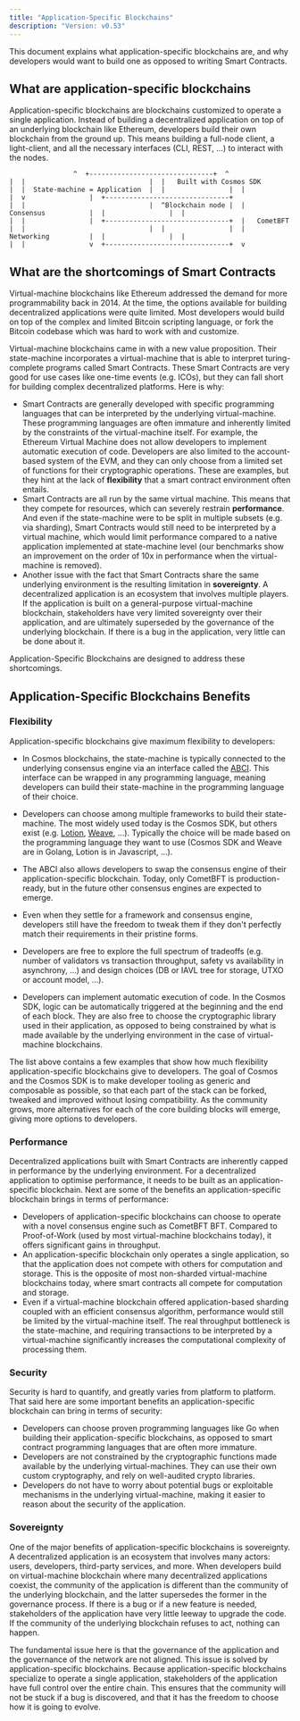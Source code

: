 ```yaml
---
title: "Application-Specific Blockchains"
description: "Version: v0.53"
---
```


<Note>
  This document explains what application-specific blockchains are, and why developers would want to build one as opposed to writing Smart Contracts.
</Note>

## What are application-specific blockchains[​](#what-are-application-specific-blockchains "Direct link to What are application-specific blockchains")

Application-specific blockchains are blockchains customized to operate a single application. Instead of building a decentralized application on top of an underlying blockchain like Ethereum, developers build their own blockchain from the ground up. This means building a full-node client, a light-client, and all the necessary interfaces (CLI, REST, ...) to interact with the nodes.

```
                ^  +-------------------------------+  ^                |  |                               |  |   Built with Cosmos SDK                |  |  State-machine = Application  |  |                |  |                               |  v                |  +-------------------------------+                |  |                               |  ^Blockchain node |  |           Consensus           |  |                |  |                               |  |                |  +-------------------------------+  |   CometBFT                |  |                               |  |                |  |           Networking          |  |                |  |                               |  |                v  +-------------------------------+  v
```

## What are the shortcomings of Smart Contracts[​](#what-are-the-shortcomings-of-smart-contracts "Direct link to What are the shortcomings of Smart Contracts")

Virtual-machine blockchains like Ethereum addressed the demand for more programmability back in 2014. At the time, the options available for building decentralized applications were quite limited. Most developers would build on top of the complex and limited Bitcoin scripting language, or fork the Bitcoin codebase which was hard to work with and customize.

Virtual-machine blockchains came in with a new value proposition. Their state-machine incorporates a virtual-machine that is able to interpret turing-complete programs called Smart Contracts. These Smart Contracts are very good for use cases like one-time events (e.g. ICOs), but they can fall short for building complex decentralized platforms. Here is why:

* Smart Contracts are generally developed with specific programming languages that can be interpreted by the underlying virtual-machine. These programming languages are often immature and inherently limited by the constraints of the virtual-machine itself. For example, the Ethereum Virtual Machine does not allow developers to implement automatic execution of code. Developers are also limited to the account-based system of the EVM, and they can only choose from a limited set of functions for their cryptographic operations. These are examples, but they hint at the lack of **flexibility** that a smart contract environment often entails.
* Smart Contracts are all run by the same virtual machine. This means that they compete for resources, which can severely restrain **performance**. And even if the state-machine were to be split in multiple subsets (e.g. via sharding), Smart Contracts would still need to be interpreted by a virtual machine, which would limit performance compared to a native application implemented at state-machine level (our benchmarks show an improvement on the order of 10x in performance when the virtual-machine is removed).
* Another issue with the fact that Smart Contracts share the same underlying environment is the resulting limitation in **sovereignty**. A decentralized application is an ecosystem that involves multiple players. If the application is built on a general-purpose virtual-machine blockchain, stakeholders have very limited sovereignty over their application, and are ultimately superseded by the governance of the underlying blockchain. If there is a bug in the application, very little can be done about it.

Application-Specific Blockchains are designed to address these shortcomings.

## Application-Specific Blockchains Benefits[​](#application-specific-blockchains-benefits "Direct link to Application-Specific Blockchains Benefits")

### Flexibility[​](#flexibility "Direct link to Flexibility")

Application-specific blockchains give maximum flexibility to developers:

* In Cosmos blockchains, the state-machine is typically connected to the underlying consensus engine via an interface called the [ABCI](https://docs.cometbft.com/v0.37/spec/abci/). This interface can be wrapped in any programming language, meaning developers can build their state-machine in the programming language of their choice.

* Developers can choose among multiple frameworks to build their state-machine. The most widely used today is the Cosmos SDK, but others exist (e.g. [Lotion](https://github.com/nomic-io/lotion), [Weave](https://github.com/iov-one/weave), ...). Typically the choice will be made based on the programming language they want to use (Cosmos SDK and Weave are in Golang, Lotion is in Javascript, ...).

* The ABCI also allows developers to swap the consensus engine of their application-specific blockchain. Today, only CometBFT is production-ready, but in the future other consensus engines are expected to emerge.

* Even when they settle for a framework and consensus engine, developers still have the freedom to tweak them if they don't perfectly match their requirements in their pristine forms.

* Developers are free to explore the full spectrum of tradeoffs (e.g. number of validators vs transaction throughput, safety vs availability in asynchrony, ...) and design choices (DB or IAVL tree for storage, UTXO or account model, ...).

* Developers can implement automatic execution of code. In the Cosmos SDK, logic can be automatically triggered at the beginning and the end of each block. They are also free to choose the cryptographic library used in their application, as opposed to being constrained by what is made available by the underlying environment in the case of virtual-machine blockchains.

The list above contains a few examples that show how much flexibility application-specific blockchains give to developers. The goal of Cosmos and the Cosmos SDK is to make developer tooling as generic and composable as possible, so that each part of the stack can be forked, tweaked and improved without losing compatibility. As the community grows, more alternatives for each of the core building blocks will emerge, giving more options to developers.

### Performance[​](#performance "Direct link to Performance")

Decentralized applications built with Smart Contracts are inherently capped in performance by the underlying environment. For a decentralized application to optimise performance, it needs to be built as an application-specific blockchain. Next are some of the benefits an application-specific blockchain brings in terms of performance:

* Developers of application-specific blockchains can choose to operate with a novel consensus engine such as CometBFT BFT. Compared to Proof-of-Work (used by most virtual-machine blockchains today), it offers significant gains in throughput.
* An application-specific blockchain only operates a single application, so that the application does not compete with others for computation and storage. This is the opposite of most non-sharded virtual-machine blockchains today, where smart contracts all compete for computation and storage.
* Even if a virtual-machine blockchain offered application-based sharding coupled with an efficient consensus algorithm, performance would still be limited by the virtual-machine itself. The real throughput bottleneck is the state-machine, and requiring transactions to be interpreted by a virtual-machine significantly increases the computational complexity of processing them.

### Security[​](#security "Direct link to Security")

Security is hard to quantify, and greatly varies from platform to platform. That said here are some important benefits an application-specific blockchain can bring in terms of security:

* Developers can choose proven programming languages like Go when building their application-specific blockchains, as opposed to smart contract programming languages that are often more immature.
* Developers are not constrained by the cryptographic functions made available by the underlying virtual-machines. They can use their own custom cryptography, and rely on well-audited crypto libraries.
* Developers do not have to worry about potential bugs or exploitable mechanisms in the underlying virtual-machine, making it easier to reason about the security of the application.

### Sovereignty[​](#sovereignty "Direct link to Sovereignty")

One of the major benefits of application-specific blockchains is sovereignty. A decentralized application is an ecosystem that involves many actors: users, developers, third-party services, and more. When developers build on virtual-machine blockchain where many decentralized applications coexist, the community of the application is different than the community of the underlying blockchain, and the latter supersedes the former in the governance process. If there is a bug or if a new feature is needed, stakeholders of the application have very little leeway to upgrade the code. If the community of the underlying blockchain refuses to act, nothing can happen.

The fundamental issue here is that the governance of the application and the governance of the network are not aligned. This issue is solved by application-specific blockchains. Because application-specific blockchains specialize to operate a single application, stakeholders of the application have full control over the entire chain. This ensures that the community will not be stuck if a bug is discovered, and that it has the freedom to choose how it is going to evolve.
